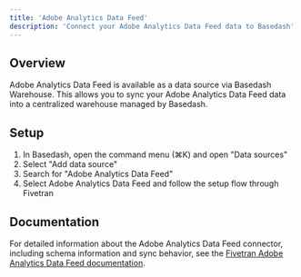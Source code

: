 ```yaml
---
title: 'Adobe Analytics Data Feed'
description: 'Connect your Adobe Analytics Data Feed data to Basedash'
---
```


## Overview

Adobe Analytics Data Feed is available as a data source via Basedash Warehouse. This allows you to sync your Adobe Analytics Data Feed data into a centralized warehouse managed by Basedash.

## Setup

1. In Basedash, open the command menu (⌘K) and open "Data sources"
2. Select "Add data source"
3. Search for "Adobe Analytics Data Feed"
4. Select Adobe Analytics Data Feed and follow the setup flow through Fivetran

## Documentation

For detailed information about the Adobe Analytics Data Feed connector, including schema information and sync behavior, see the [Fivetran Adobe Analytics Data Feed documentation](https://fivetran.com/docs/connectors/applications/adobe-analytics-data-feed).
